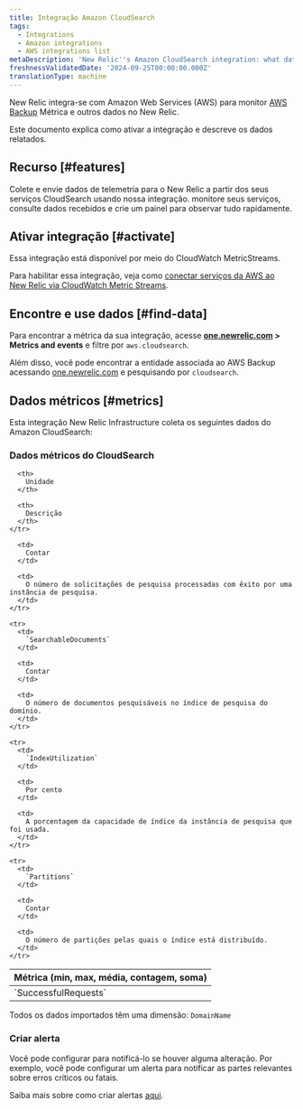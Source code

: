 ```yaml
---
title: Integração Amazon CloudSearch
tags:
  - Integrations
  - Amazon integrations
  - AWS integrations list
metaDescription: 'New Relic''s Amazon CloudSearch integration: what data it reports and how to enable it.'
freshnessValidatedDate: '2024-09-25T00:00:00.000Z'
translationType: machine
---
```


New Relic integra-se com Amazon Web Services (AWS) para monitor [AWS Backup](https://aws.amazon.com/cloudsearch/) Métrica e outros dados no New Relic.

Este documento explica como ativar a integração e descreve os dados relatados.

## Recurso [#features]

Colete e envie dados de telemetria para o New Relic a partir dos seus serviços CloudSearch usando nossa integração. monitore seus serviços, consulte dados recebidos e crie um painel para observar tudo rapidamente.

## Ativar integração [#activate]

Essa integração está disponível por meio do CloudWatch MetricStreams.

Para habilitar essa integração, veja como [conectar serviços da AWS ao New Relic via CloudWatch Metric Streams](/docs/infrastructure/amazon-integrations/connect/aws-metric-stream-setup/).

## Encontre e use dados [#find-data]

Para encontrar a métrica da sua integração, acesse <DNT>**[one.newrelic.com](https://one.newrelic.com/all-capabilities) &gt; Metrics and events**</DNT> e filtre por `aws.cloudsearch`.

Além disso, você pode encontrar a entidade associada ao AWS Backup acessando [one.newrelic.com](https://one.newrelic.com/all-entities) e pesquisando por `cloudsearch`.

## Dados métricos [#metrics]

Esta integração New Relic Infrastructure coleta os seguintes dados do Amazon CloudSearch:

### Dados métricos do CloudSearch

<table>
  <thead>
    <tr>
      <th style={{ width: "220px" }}>
        Métrica (min, max, média, contagem, soma)
      </th>

      <th>
        Unidade
      </th>

      <th>
        Descrição
      </th>
    </tr>
  </thead>

  <tbody>
    <tr>
      <td>
        `SuccessfulRequests`
      </td>

      <td>
        Contar
      </td>

      <td>
        O número de solicitações de pesquisa processadas com êxito por uma instância de pesquisa.
      </td>
    </tr>

    <tr>
      <td>
        `SearchableDocuments`
      </td>

      <td>
        Contar
      </td>

      <td>
        O número de documentos pesquisáveis no índice de pesquisa do domínio.
      </td>
    </tr>

    <tr>
      <td>
        `IndexUtilization`
      </td>

      <td>
        Por cento
      </td>

      <td>
        A porcentagem da capacidade de índice da instância de pesquisa que foi usada.
      </td>
    </tr>

    <tr>
      <td>
        `Partitions`
      </td>

      <td>
        Contar
      </td>

      <td>
        O número de partições pelas quais o índice está distribuído.
      </td>
    </tr>
  </tbody>
</table>

Todos os dados importados têm uma dimensão: `DomainName`

### Criar alerta

Você pode configurar <InlinePopover type="alerts" />para notificá-lo se houver alguma alteração. Por exemplo, você pode configurar um alerta para notificar as partes relevantes sobre erros críticos ou fatais.

Saiba mais sobre como criar alertas [aqui](/docs/alerts-applied-intelligence/new-relic-alerts/learn-alerts/introduction-alerts/).